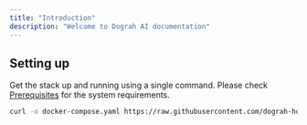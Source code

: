 ```yaml
---
title: "Introduction"
description: "Welcome to Dograh AI documentation"
---
```


## Setting up

Get the stack up and running using a single command. Please check [Prerequisites](getting-started/prerequisites) for the system requirements.

```bash
curl -o docker-compose.yaml https://raw.githubusercontent.com/dograh-hq/dograh/main/docker-compose.yaml && REGISTRY=ghcr.io/dograh-hq docker compose up
```
